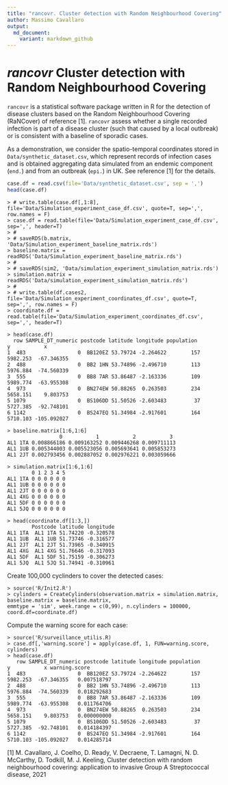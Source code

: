 ```yaml
---
title: "rancovr. Cluster detection with Random Neighbourhood Covering"
author: Massimo Cavallaro
output:
  md_document:
    variant: markdown_github
---
```


# *rancovr* Cluster detection with Random Neighbourhood Covering

`rancovr` is a statistical software package written in R for the detection of disease clusters
based on the  Random Neighbourhood Covering (RaNCover) of reference [1].
`rancovr` assess whether a single recorded infection is part of a disease cluster (such that caused by a local outbreak)
or is consistent with a baseline of sporadic cases.

As a demonstration, we consider the spatio-temporal coordinates stored in `Data/synthetic_dataset.csv`,
which represent records of infection cases and is obtained aggregating data simulated from an endemic component (`end.`) and
from an outbreak (`epi.`) in UK. See reference [1] for the details.

```r
case.df = read.csv(file='Data/synthetic_dataset.csv', sep = ',')
head(case.df)
```



```
> # write.table(case.df[,1:8], file='Data/Simulation_experiment_case_df.csv', quote=T, sep=',', row.names = F)
> case.df = read.table(file='Data/Simulation_experiment_case_df.csv',  sep=',', header=T) 
> #
> # saveRDS(b.matrix, 'Data/Simulation_experiment_baseline_matrix.rds')
> baseline.matrix = readRDS('Data/Simulation_experiment_baseline_matrix.rds')
> #
> # saveRDS(sim2, 'Data/simulation_experiment_simulation_matrix.rds')
> simulation.matrix = readRDS('Data/simulation_experiment_simulation_matrix.rds')
> #
> # write.table(df.cases2, file='Data/Simulation_experiment_coordinates_df.csv', quote=T, sep=',', row.names = F)
> coordinate.df = read.table(file='Data/Simulation_experiment_coordinates_df.csv',  sep=',', header=T)
```


```
> head(case.df)
  row SAMPLE_DT_numeric postcode latitude longitude population        y           x
1  483                 0  BB120EZ 53.79724 -2.264622        157 5982.253  -67.346355
2  488                 0  BB2 1HN 53.74896 -2.496710        113 5976.884  -74.560339
3  555                 0  BB8 7AR 53.86487 -2.163336        109 5989.774  -63.955308
4  973                 0  BN274EW 50.88265  0.263503        234 5658.151    9.803753
5 1079                 0  BS106DD 51.50526 -2.603483         37 5727.385  -92.748101
6 1142                 0  BS247EQ 51.34984 -2.917601        164 5710.103 -105.092027
```

```
> baseline.matrix[1:6,1:6]
                 0           1           2           3
AL1 1TA 0.008866186 0.009163252 0.009446268 0.009711113
AL1 1UB 0.005344003 0.005523056 0.005693641 0.005853273
AL1 2JT 0.002793456 0.002887052 0.002976221 0.003059666
```

```
> simulation.matrix[1:6,1:6]
        0 1 2 3 4 5
AL1 1TA 0 0 0 0 0 0
AL1 1UB 0 0 0 0 0 0
AL1 2JT 0 0 0 0 0 0
AL1 4XG 0 0 0 0 0 0
AL1 5DF 0 0 0 0 0 0
AL1 5JQ 0 0 0 0 0 0
```

```
> head(coordinate.df[1:3,])
        Postcode latitude longitude
AL1 1TA  AL1 1TA 51.74220 -0.320578
AL1 1UB  AL1 1UB 51.73746 -0.316577
AL1 2JT  AL1 2JT 51.73965 -0.340915
AL1 4XG  AL1 4XG 51.76646 -0.317093
AL1 5DF  AL1 5DF 51.75159 -0.306273
AL1 5JQ  AL1 5JQ 51.74941 -0.310961
```


Create  100,000 cyclinders to cover the detected cases:
```
> source('R/Init2.R')
> cylinders = CreateCylinders(observation.matrix = simulation.matrix, baseline.matrix = baseline.matrix,
emmtype = 'sim', week.range = c(0,99), n.cylinders = 100000, coord.df=coordinate.df)
```

Compute the warning score for each case:
```
> source('R/surveillance_utilis.R)
> case.df[,'warning.score'] = apply(case.df, 1, FUN=warning.score, cylinders)
> head(case.df)
   row SAMPLE_DT_numeric postcode latitude longitude population        y           x warning.score
1  483                 0  BB120EZ 53.79724 -2.264622        157 5982.253  -67.346355   0.007518797
2  488                 0  BB2 1HN 53.74896 -2.496710        113 5976.884  -74.560339   0.018292683
3  555                 0  BB8 7AR 53.86487 -2.163336        109 5989.774  -63.955308   0.011764706
4  973                 0  BN274EW 50.88265  0.263503        234 5658.151    9.803753   0.000000000
5 1079                 0  BS106DD 51.50526 -2.603483         37 5727.385  -92.748101   0.014184397
6 1142                 0  BS247EQ 51.34984 -2.917601        164 5710.103 -105.092027   0.014285714
```

[1] M. Cavallaro, J. Coelho, D. Ready, V. Decraene, T. Lamagni, N. D. McCarthy, D. Todkill, M. J. Keeling,
Cluster detection with random neighbourhood covering: application to invasive Group A Streptococcal disease, 2021



